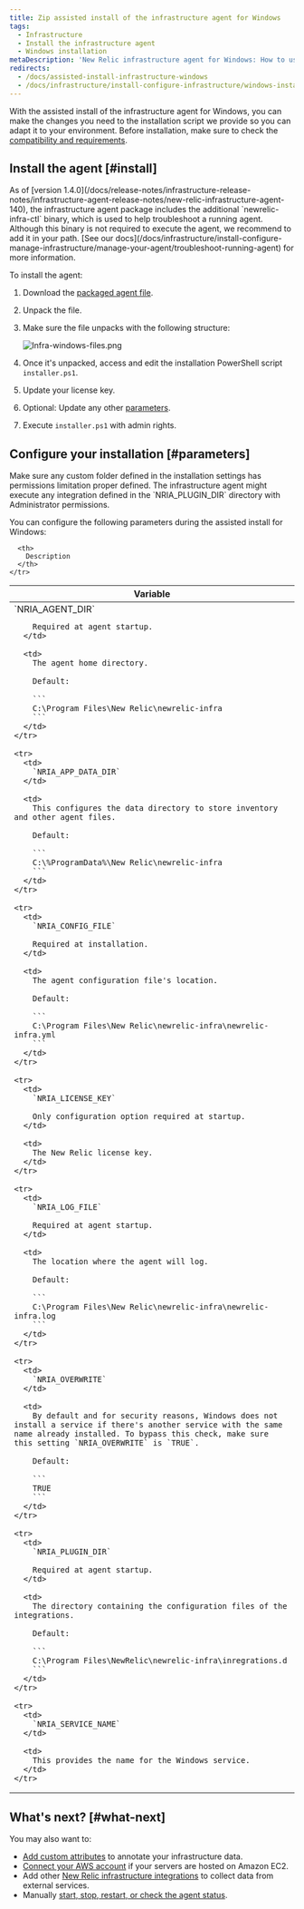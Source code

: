 ```yaml
---
title: Zip assisted install of the infrastructure agent for Windows
tags:
  - Infrastructure
  - Install the infrastructure agent
  - Windows installation
metaDescription: 'New Relic infrastructure agent for Windows: How to use the assisted install script so you can adapt it to your environment.'
redirects:
  - /docs/assisted-install-infrastructure-windows
  - /docs/infrastructure/install-configure-infrastructure/windows-installation/assisted-install-infrastructure-windows
---
```


With the assisted install of the infrastructure agent for Windows, you can make the changes you need to the installation script we provide so you can adapt it to your environment. Before installation, make sure to check the [compatibility and requirements](/docs/infrastructure/new-relic-infrastructure/getting-started/compatibility-requirements-new-relic-infrastructure).

## Install the agent [#install]

<Callout variant="important">
  As of [version 1.4.0](/docs/release-notes/infrastructure-release-notes/infrastructure-agent-release-notes/new-relic-infrastructure-agent-140), the infrastructure agent package includes the additional `newrelic-infra-ctl` binary, which is used to help troubleshoot a running agent. Although this binary is not required to execute the agent, we recommend to add it in your path. [See our docs](/docs/infrastructure/install-configure-manage-infrastructure/manage-your-agent/troubleshoot-running-agent) for more information.
</Callout>

To install the agent:

1. Download the [packaged agent file](https://download.newrelic.com/infrastructure_agent/binaries/windows/).
2. Unpack the file.
3. Make sure the file unpacks with the following structure:

   ![Infra-windows-files.png](./images/Infra-windows-files.png "Infra-windows-files.png")
4. Once it's unpacked, access and edit the installation PowerShell script `installer.ps1`.
5. Update your license key.
6. Optional: Update any other [parameters](#parameters).
7. Execute `installer.ps1` with admin rights.

## Configure your installation [#parameters]

<Callout variant="important">
  Make sure any custom folder defined in the installation settings has permissions limitation proper defined. The infrastructure agent might execute any integration defined in the `NRIA_PLUGIN_DIR` directory with Administrator permissions.
</Callout>

You can configure the following parameters during the assisted install for Windows:

<table>
  <thead>
    <tr>
      <th style={{ width: "250px" }}>
        Variable
      </th>

      <th>
        Description
      </th>
    </tr>
  </thead>

  <tbody>
    <tr>
      <td>
        `NRIA_AGENT_DIR`

        Required at agent startup.
      </td>

      <td>
        The agent home directory.

        Default:

        ```
        C:\Program Files\New Relic\newrelic-infra
        ```
      </td>
    </tr>

    <tr>
      <td>
        `NRIA_APP_DATA_DIR`
      </td>

      <td>
        This configures the data directory to store inventory and other agent files.

        Default:

        ```
        C:\%ProgramData%\New Relic\newrelic-infra
        ```
      </td>
    </tr>

    <tr>
      <td>
        `NRIA_CONFIG_FILE`

        Required at installation.
      </td>

      <td>
        The agent configuration file's location.

        Default:

        ```
        C:\Program Files\New Relic\newrelic-infra\newrelic-infra.yml
        ```
      </td>
    </tr>

    <tr>
      <td>
        `NRIA_LICENSE_KEY`

        Only configuration option required at startup.
      </td>

      <td>
        The New Relic license key.
      </td>
    </tr>

    <tr>
      <td>
        `NRIA_LOG_FILE`

        Required at agent startup.
      </td>

      <td>
        The location where the agent will log.

        Default:

        ```
        C:\Program Files\New Relic\newrelic-infra\newrelic-infra.log
        ```
      </td>
    </tr>

    <tr>
      <td>
        `NRIA_OVERWRITE`
      </td>

      <td>
        By default and for security reasons, Windows does not install a service if there's another service with the same name already installed. To bypass this check, make sure this setting `NRIA_OVERWRITE` is `TRUE`.

        Default:

        ```
        TRUE
        ```
      </td>
    </tr>

    <tr>
      <td>
        `NRIA_PLUGIN_DIR`

        Required at agent startup.
      </td>

      <td>
        The directory containing the configuration files of the integrations.

        Default:

        ```
        C:\Program Files\NewRelic\newrelic-infra\inregrations.d
        ```
      </td>
    </tr>

    <tr>
      <td>
        `NRIA_SERVICE_NAME`
      </td>

      <td>
        This provides the name for the Windows service.
      </td>
    </tr>
  </tbody>
</table>

## What's next? [#what-next]

You may also want to:

* [Add custom attributes](/docs/Infrastructure-configure-your-agent#conf-custom_attributes) to annotate your infrastructure data.
* [Connect your AWS account](/docs/infrastructure-amazon-aws-ec2-integration#connect) if your servers are hosted on Amazon EC2.
* Add other [New Relic infrastructure integrations](/docs/infrastructure/integrations-getting-started/getting-started/introduction-infrastructure-integrations) to collect data from external services.
* Manually [start, stop, restart, or check the agent status](/docs/infrastructure-start-stop-restart-check-agent-status#linux).
